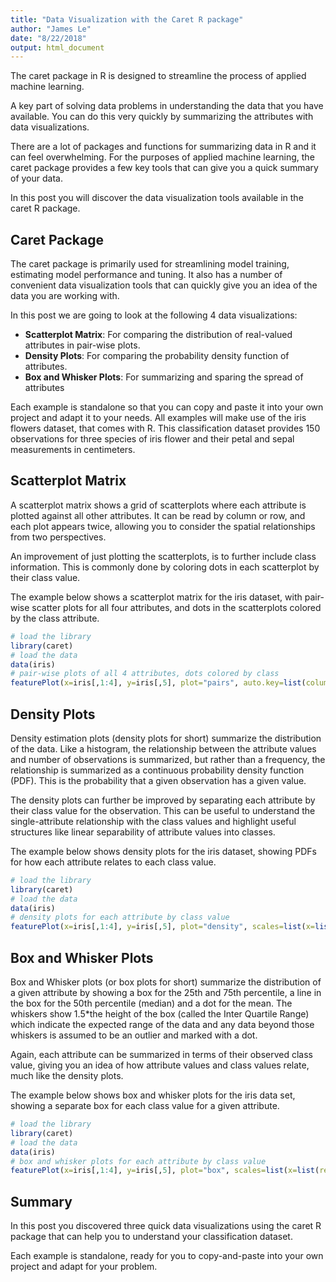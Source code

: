```yaml
---
title: "Data Visualization with the Caret R package"
author: "James Le"
date: "8/22/2018"
output: html_document
---
```


The caret package in R is designed to streamline the process of applied machine learning.

A key part of solving data problems in understanding the data that you have available. You can do this very quickly by summarizing the attributes with data visualizations.

There are a lot of packages and functions for summarizing data in R and it can feel overwhelming. For the purposes of applied machine learning, the caret package provides a few key tools that can give you a quick summary of your data.

In this post you will discover the data visualization tools available in the caret R package.

## Caret Package

The caret package is primarily used for streamlining model training, estimating model performance and tuning. It also has a number of convenient data visualization tools that can quickly give you an idea of the data you are working with.

In this post we are going to look at the following 4 data visualizations:

* **Scatterplot Matrix**: For comparing the distribution of real-valued attributes in pair-wise plots.
* **Density Plots**: For comparing the probability density function of attributes.
* **Box and Whisker Plots**: For summarizing and sparing the spread of attributes

Each example is standalone so that you can copy and paste it into your own project and adapt it to your needs. All examples will make use of the iris flowers dataset, that comes with R. This classification dataset provides 150 observations for three species of iris flower and their petal and sepal measurements in centimeters.

## Scatterplot Matrix
A scatterplot matrix shows a grid of scatterplots where each attribute is plotted against all other attributes. It can be read by column or row, and each plot appears twice, allowing you to consider the spatial relationships from two perspectives.

An improvement of just plotting the scatterplots, is to further include class information. This is commonly done by coloring dots in each scatterplot by their class value.

The example below shows a scatterplot matrix for the iris dataset, with pair-wise scatter plots for all four attributes, and dots in the scatterplots colored by the class attribute.

```r
# load the library
library(caret)
# load the data
data(iris)
# pair-wise plots of all 4 attributes, dots colored by class
featurePlot(x=iris[,1:4], y=iris[,5], plot="pairs", auto.key=list(columns=3))
```

## Density Plots
Density estimation plots (density plots for short) summarize the distribution of the data. Like a histogram, the relationship between the attribute values and number of observations is summarized, but rather than a frequency, the relationship is summarized as a continuous probability density function (PDF). This is the probability that a given observation has a given value.

The density plots can further be improved by separating each attribute by their class value for the observation. This can be useful to understand the single-attribute relationship with the class values and highlight useful structures like linear separability of attribute values into classes.

The example below shows density plots for the iris dataset, showing PDFs for how each attribute relates to each class value.

```r
# load the library
library(caret)
# load the data
data(iris)
# density plots for each attribute by class value
featurePlot(x=iris[,1:4], y=iris[,5], plot="density", scales=list(x=list(relation="free"), y=list(relation="free")), auto.key=list(columns=3))
```

## Box and Whisker Plots
Box and Whisker plots (or box plots for short) summarize the distribution of a given attribute by showing a box for the 25th and 75th percentile, a line in the box for the 50th percentile (median) and a dot for the mean. The whiskers show 1.5*the height of the box (called the Inter Quartile Range) which indicate the expected range of the data and any data beyond those whiskers is assumed to be an outlier and marked with a dot.

Again, each attribute can be summarized in terms of their observed class value, giving you an idea of how attribute values and class values relate, much like the density plots.

The example below shows box and whisker plots for the iris data set, showing a separate box for each class value for a given attribute.

```r
# load the library
library(caret)
# load the data
data(iris)
# box and whisker plots for each attribute by class value
featurePlot(x=iris[,1:4], y=iris[,5], plot="box", scales=list(x=list(relation="free"), y=list(relation="free")), auto.key=list(columns=3))
```

## Summary
In this post you discovered three quick data visualizations using the caret R package that can help you to understand your classification dataset.

Each example is standalone, ready for you to copy-and-paste into your own project and adapt for your problem.